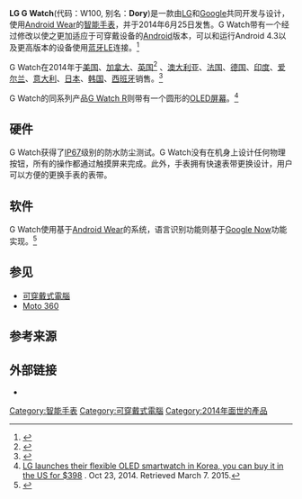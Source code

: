 {{noteTA|G1=IT}}
{{Infobox information appliance
| name         = LG G Watch
| title        = 
| aka          = W100
| logo         = 
| image        = [[File:LG전자,_세계_스마트워치_시장_본격_공략_-_14507399524.jpg|300px]]
| developer    = [[LG電子|LG電子]]
| manufacturer = 
| family       = 
| type         = [[智能手錶|智能手錶]]
| generation   = 
| releasedate  = {{Start date|2014|06|25}}
| lifespan     = 
| discontinued = 
| unitssold    = 
| unitsshipped = 
| media        = 
| os           = [[Android_Wear|Android Wear]] 1.4 (基于Android 6.0.1（Marshmallow）)
| power        = 400 mAh
| soc          = [[Qualcomm_Snapdragon|Qualcomm Snapdragon]] 400 MSM8026
| cpu          = Quad-core 1.2 [[Hertz|GHz]]
| storage      = 4 [[Gigabyte|GB]]
| memory       = 512 MB
| size         =
| display       = {{convert|1.65|in|mm|abbr=on}} [[LCD|LCD]] with [[Pixel|RGB matrix]] 280 × 280 [[pixel|pixel]]s
| graphics     = 
| sound        = 
| input        = 
| controllers  = 
| camera       = 
| touchpad     = 
| connectivity  = [[蓝牙|蓝牙 LE]]
| service      = [[Google_Play|Google Play]], [[Google_Now|Google Now]]
| dimensions   = 46.5 x 37.9 x 9.95 mm (LxWxH)
| weight       = {{convert|63|g|oz|abbr=on}}
| topgame      = 
| predecessor  = 無
| successor    = [[LG_G_Watch_R|LG G Watch R]]
| website      = {{URL|http://www.lg.com/global/gwatch|LG G Watch}}
}}
'''LG G Watch'''(代码：W100, 别名：'''Dory''')是一款由[[LG|LG]]和[[Google|Google]]共同开发与设计，使用[[Android_Wear|Android Wear]]的[[智能手表|智能手表]]，并于2014年6月25日发售。G Watch带有一个经过修改以使之更加适应于可穿戴设备的[[Android|Android]]版本，可以和运行Android  4.3以及更高版本的设备使用[[蓝牙|蓝牙LE]]连接。<ref>{{cite web|url=http://www.androidauthority.com/android-wear-io-official-397096/|title=Android Wear platform fully unveiled at I/O 2014|publisher=|accessdate=2016-07-02|archive-date=2015-03-23|archive-url=https://web.archive.org/web/20150323025103/http://www.androidauthority.com/android-wear-io-official-397096/|dead-url=no}}</ref>

G Watch在2014年于[[美国|美国]]、[[加拿大|加拿大]]、[[英国|英国]]<ref>{{cite web|url=http://www.theverge.com/2014/6/25/5842804/this-is-the-gear-live-samsungs-199-android-wear-smartwatch|title=This is the Gear Live, Samsung's $199 Android Wear smartwatch|first=David|last=Pierce|date=2014-06-25|publisher=|accessdate=2016-07-02|archive-date=2016-05-28|archive-url=https://web.archive.org/web/20160528071014/http://www.theverge.com/2014/6/25/5842804/this-is-the-gear-live-samsungs-199-android-wear-smartwatch|dead-url=no}}</ref> 、[[澳大利亚|澳大利亚]]、[[法国|法国]]、[[德国|德国]]、[[印度|印度]]、[[爱尔兰|爱尔兰]]、[[意大利|意大利]]、[[日本|日本]]、[[韩国|韩国]]、[[西班牙|西班牙]]销售。<ref>{{cite web|url=https://support.google.com/googleplay/answer/2462844|title=Country availability - Google Store Help|publisher=|accessdate=2016-07-02|archive-date=2014-12-21|archive-url=https://web.archive.org/web/20141221105139/https://support.google.com/googleplay/answer/2462844|dead-url=no}}</ref>

G Watch的同系列产品[[LG_G_Watch_R|G Watch R]]则带有一个圆形的[[OLED|OLED屏幕]]。<ref>[http://www.oled-info.com/lg-launches-their-flexible-oled-smartwatch-korea-you-can-buy-it-us-398 LG launches their flexible OLED smartwatch in Korea, you can buy it in the US for $398] {{Wayback|url=http://www.oled-info.com/lg-launches-their-flexible-oled-smartwatch-korea-you-can-buy-it-us-398 |date=20200814150321 }}. Oct 23, 2014. Retrieved March 7. 2015.</ref>

==硬件==
G Watch获得了[[国际防护等级认证|IP67]]级别的防水防尘测试。G Watch没有在机身上设计任何物理按钮，所有的操作都通过触摸屏来完成。此外，手表拥有快速表带更换设计，用户可以方便的更换手表的表带。

==软件==
G Watch使用基于[[Android_Wear|Android Wear]]的系统，语言识别功能则基于[[Google_Now|Google Now]]功能实现。<ref>{{cite web|url=http://www.techradar.com/news/portable-devices/google-android-wear-what-you-need-to-know-1235025|title=Android Wear: everything you need to know|publisher=|accessdate=2016-07-02|archive-date=2016-09-04|archive-url=https://web.archive.org/web/20160904200816/http://www.techradar.com/news/portable-devices/google-android-wear-what-you-need-to-know-1235025|dead-url=no}}</ref>

==参见==
* [[可穿戴式電腦|可穿戴式電腦]]
* [[Moto_360|Moto 360]]

==参考来源==
{{Reflist}}

==外部链接==
{{commonscat|LG G Watch}}
* {{official website|http://www.lg.com/global/gwatch}}

{{Smartwatch}}
{{LG phones}}
{{Android other}}

[[Category:智能手表|Category:智能手表]]
[[Category:可穿戴式電腦|Category:可穿戴式電腦]]
[[Category:2014年面世的產品|Category:2014年面世的產品]]